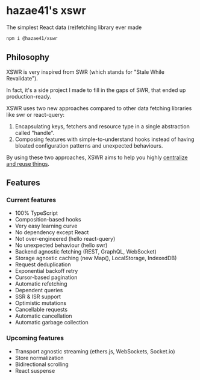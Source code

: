 # hazae41's xswr

The simplest React data (re)fetching library ever made

```bash
npm i @hazae41/xswr
```

## Philosophy

XSWR is very inspired from SWR (which stands for "Stale While Revalidate").

In fact, it's a side project I made to fill in the gaps of SWR, that ended up production-ready.

XSWR uses two new approaches compared to other data fetching libraries like swr or react-query:
1) Encapsulating keys, fetchers and resource type in a single abstraction called "handle".
2) Composing features with simple-to-understand hooks instead of having bloated configuration patterns and unexpected behaviours.

By using these two approaches, XSWR aims to help you highly [centralize and reuse things](/patterns/centralization).

## Features

### Current features 

- 100% TypeScript
- Composition-based hooks
- Very easy learning curve
- No dependency except React
- Not over-engineered (hello react-query)
- No unexpected behaviour (hello swr)
- Backend agnostic fetching (REST, GraphQL, WebSocket)
- Storage agnostic caching (new Map(), LocalStorage, IndexedDB)
- Request deduplication
- Exponential backoff retry
- Cursor-based pagination
- Automatic refetching
- Dependent queries
- SSR & ISR support
- Optimistic mutations
- Cancellable requests
- Automatic cancellation
- Automatic garbage collection

### Upcoming features

- Transport agnostic streaming (ethers.js, WebSockets, Socket.io)
- Store normalization
- Bidirectional scrolling
- React suspense